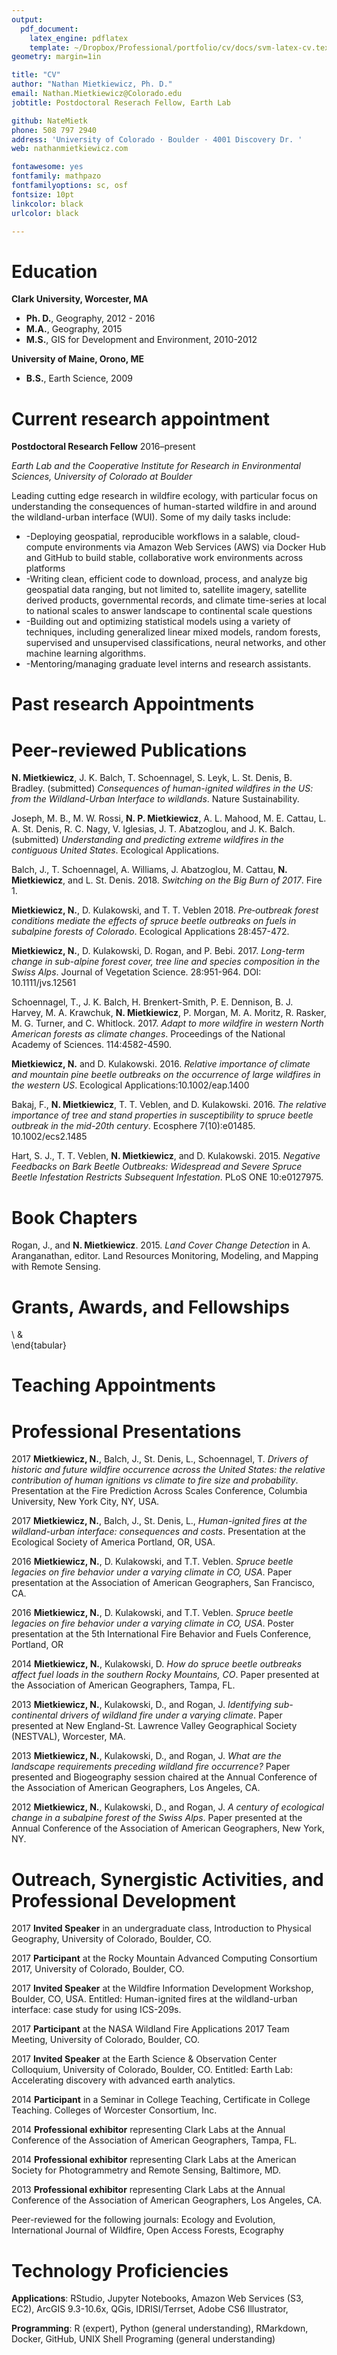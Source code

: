 ```yaml
---
output:
  pdf_document:
    latex_engine: pdflatex
    template: ~/Dropbox/Professional/portfolio/cv/docs/svm-latex-cv.tex
geometry: margin=1in

title: "CV"
author: "Nathan Mietkiewicz, Ph. D."
email: Nathan.Mietkiewicz@Colorado.edu
jobtitle: Postdoctoral Reserach Fellow, Earth Lab

github: NateMietk
phone: 508 797 2940
address: 'University of Colorado · Boulder · 4001 Discovery Dr. '
web: nathanmietkiewicz.com

fontawesome: yes
fontfamily: mathpazo
fontfamilyoptions: sc, osf
fontsize: 10pt
linkcolor: black
urlcolor: black

---
```

# Education

**Clark University, Worcester, MA**

- **Ph. D.**, Geography, 2012 - 2016
- **M.A.**, Geography, 2015
- **M.S.**, GIS for Development and Environment, 2010-2012

**University of Maine, Orono, ME**

- **B.S.**, Earth Science, 2009

# Current research appointment
**Postdoctoral Research Fellow** \hfill 2016--present

*Earth Lab and the Cooperative Institute for Research in Environmental Sciences, University of Colorado at Boulder*

Leading cutting edge research in wildfire ecology, with particular focus on understanding the consequences of human-started wildfire in and around the wildland-urban interface (WUI). Some of my daily tasks include:

- -Deploying geospatial, reproducible workflows in a salable, cloud-compute environments via Amazon Web Services (AWS) via Docker Hub and GitHub to build stable, collaborative work environments across platforms
- -Writing clean, efficient code to download, process, and analyze big geospatial data ranging, but not limited to, satellite imagery, satellite derived products, governmental records, and climate time-series at local to national scales to answer landscape to continental scale questions
- -Building out and optimizing statistical models using a variety of techniques, including generalized linear mixed models, random forests, supervised and unsupervised classifications, neural networks, and other machine learning algorithms.
- -Mentoring/managing graduate level interns and research assistants.

# Past research Appointments
\begin{tabular}{@{}cl@{}}
2013 - 2016          & Research Assistant, Forest Ecology Research Laboratory, Clark University                     \\
                     & Forest Ecology Research Laboratory Manager, Clark University                                 \\
\multicolumn{1}{l}{} &                                                                                              \\
2012                 & Research and Development, Clark Labs, Worcester, MA                                          \\
\multicolumn{1}{l}{} &                                                                                              \\
2011                 & GIS Consultant, Department of Public Works, Ashland, MA                                      \\
                     & GIS Analyst, United States Department of Agriculture: National Resource Conservation Service \\
\multicolumn{1}{l}{} &                                                                                              \\
2008                 & Field Researcher, Scott Glacier, Antarctica via University of Maine, Orono                   \\
\multicolumn{1}{l}{} &                                                                                              \\
2007                 & Field Researcher, Marine Sediments Laboratory, University of Maine, Orono                    \\
\multicolumn{1}{l}{} &                                                                                              \\
2006                 & Laboratory Technician, Climate Change Institute, University of Maine, Orono                  \\
\multicolumn{1}{l}{} & Numerical Modeling Technician, Numerical Modeling Laboratory, University of Maine, Orono     \\
\multicolumn{1}{l}{} &                                                                                              \\ 
\end{tabular}

# Peer-reviewed Publications 

**N. Mietkiewicz**, J. K. Balch, T. Schoennagel, S. Leyk, L. St. Denis, B. Bradley. (submitted) *Consequences of human-ignited wildfires in the US: from the Wildland-Urban Interface to wildlands*. Nature Sustainability.

Joseph, M. B., M. W. Rossi, **N. P. Mietkiewicz**, A. L. Mahood, M. E. Cattau, L. A. St. Denis, R. C. Nagy, V. Iglesias, J. T. Abatzoglou, and J. K. Balch. (submitted) *Understanding and predicting extreme wildfires in the contiguous United States*. Ecological Applications.

Balch, J., T. Schoennagel, A. Williams, J. Abatzoglou, M. Cattau, **N. Mietkiewicz**, and L. St. Denis. 2018. *Switching on the Big Burn of 2017*. Fire 1.

**Mietkiewicz, N.**, D. Kulakowski, and T. T. Veblen 2018. *Pre‐outbreak forest conditions mediate the effects of spruce beetle outbreaks on fuels in subalpine forests of Colorado*. Ecological Applications 28:457-472.

**Mietkiewicz, N.**, D. Kulakowski, D. Rogan, and P. Bebi. 2017. *Long-term change in sub-alpine forest cover, tree line and species composition in the Swiss Alps*. Journal of Vegetation Science. 28:951-964. DOI: 10.1111/jvs.12561

Schoennagel, T., J. K. Balch, H. Brenkert-Smith, P. E. Dennison, B. J. Harvey, M. A. Krawchuk, **N. Mietkiewicz**, P. Morgan, M. A. Moritz, R. Rasker, M. G. Turner, and C. Whitlock. 2017. *Adapt to more wildfire in western North American forests as climate changes*. Proceedings of the National Academy of Sciences. 114:4582-4590.

**Mietkiewicz, N.** and D. Kulakowski. 2016. *Relative importance of climate and mountain pine beetle outbreaks on the occurrence of large wildfires in the western US*. Ecological Applications:10.1002/eap.1400

Bakaj, F., **N. Mietkiewicz**, T. T. Veblen, and D. Kulakowski. 2016. *The relative importance of tree and stand properties in susceptibility to spruce beetle outbreak in the mid-20th century*. Ecosphere 7(10):e01485. 10.1002/ecs2.1485 

Hart, S. J., T. T. Veblen, **N. Mietkiewicz**, and D. Kulakowski. 2015. *Negative Feedbacks on Bark Beetle Outbreaks: Widespread and Severe Spruce Beetle Infestation Restricts Subsequent Infestation*. PLoS ONE 10:e0127975.

# Book Chapters

Rogan, J., and **N. Mietkiewicz**. 2015. *Land Cover Change Detection* in A. Aranganathan, editor. Land Resources Monitoring, Modeling, and Mapping with Remote Sensing.

# Grants, Awards, and Fellowships
\begin{tabular}{@{}ll@{}}
2017 & \$1200 - Fire Predicition Across Scales conference travel award - Columbia University
               \\
     &                                                                                                                              \\
2015 & \$700 - Clark University’s Outstanding Teaching Assistant Award                                                              \\
     & \$300 - Marion I. Wright ’46 Travel Award, Fall 2015                                                                         \\
     & \$250 - Pruser Dissertation Enhancement Award                                                                                \\
     & \$300 - Graduate Student Council Travel Award, Spring 2016                                                                   \\
     &                                                                                                                              \\
2013 & \$600 - Marion I. Wright ’46 Travel Award, Spring/Fall 2013                                                                  \\
     & \$750 - Pruser Dissertation Enhancement Award                                                                                \\
     &                                                                                                                              \\
2012 & \$4,000 - Libbey Enhancement Award                                                                                           \\
     & \$55,000 - Full tuition remission and stipend (5 years, approx. per year)                                                    \\
     &                                                                                                                              \\
2010 & \begin{tabular}[c]{@{}l@{}}\$15,980 - Awarded scholarship towards Master’s degree (2 years, approx. per\\ year)\end{tabular} \\
     &                                                                                                                            
\end{tabular}

# Teaching Appointments

\begin{tabular}{@{}llll@{}}
\multicolumn{4}{l}{\textbf{Faculty Positions}}                                             \\
 & \multicolumn{3}{l}{\textit{Clark University}}                                           \\
 &  & 2015 & Forest Ecology (GEOG 116); Overall Effectiveness = 4.6/5                      \\
 &  &      & \multicolumn{1}{c}{}                                                          \\
\multicolumn{4}{l}{\textbf{Teaching Assistant Positions}}                                  \\
 & \multicolumn{3}{l}{\textit{Clark University}}                                           \\
 &  & 2015 & Advanced Topics in GIS: Raster GIS (GEOG 397); Overall Effectiveness = 4.94/5 \\
 &  &      & \multicolumn{1}{c}{}                                                          \\
 &  & 2014 & Introduction to Remote Sensing (GEOG 383); Overall Effectiveness = 4.89/5     \\
 &  &      & Advanced Topics in GIS: Raster GIS (GEOG 397); Overall Effectiveness = 4.74/5 \\
 &  &      & \multicolumn{1}{c}{}                                                          \\
 &  & 2013 & Forest Ecology (GEOG 116); Overall Effectiveness = 4.62/5                     \\
 &  &      & Advanced Topics in GIS: Raster GIS (GEOG 397); Overall Effectiveness = 4.74/5 \\
 &  &      &                                                                               \\
 &  & 2012 & Earth System Science (GEOG 104); Overall Effectiveness = 4.97/5              
\end{tabular}

# Professional Presentations

2017 **Mietkiewicz, N.**, Balch, J., St. Denis, L., Schoennagel, T. *Drivers of historic and future wildfire occurrence across the United States: the relative contribution of human ignitions vs climate to fire size and probability*.  Presentation at the Fire Prediction Across Scales Conference, Columbia University, New York City, NY, USA.

2017 **Mietkiewicz, N.**, Balch, J., St. Denis, L., *Human-ignited fires at the wildland-urban interface: consequences and costs*.  Presentation at the Ecological Society of America Portland, OR, USA.

2016 **Mietkiewicz, N.**, D. Kulakowski, and T.T. Veblen. *Spruce beetle legacies on fire behavior under a varying climate in CO, USA*. Paper presentation at the Association of American Geographers, San Francisco, CA.

2016 **Mietkiewicz, N.**, D. Kulakowski, and T.T. Veblen. *Spruce beetle legacies on fire behavior under a varying climate in CO, USA*. Poster presentation at the 5th International Fire Behavior and Fuels Conference, Portland, OR

2014 **Mietkiewicz, N.**, Kulakowski, D. *How do spruce beetle outbreaks affect fuel loads in the southern Rocky Mountains, CO*. Paper presented at the Association of American Geographers, Tampa, FL.

2013 **Mietkiewicz, N.**, Kulakowski, D., and Rogan, J. *Identifying sub-continental drivers of wildland fire under a varying climate*. Paper presented at New England-St. Lawrence Valley Geographical Society (NESTVAL), Worcester, MA.

2013 **Mietkiewicz, N.**, Kulakowski, D., and Rogan, J. *What are the landscape requirements preceding wildland fire occurrence?* Paper presented and Biogeography session chaired at the Annual Conference of the Association of American Geographers, Los Angeles, CA.

2012 **Mietkiewicz, N.**, Kulakowski, D., and Rogan, J. *A century of ecological change in a subalpine forest of the Swiss Alps*. Paper presented at the Annual Conference of the Association of American Geographers, New York, NY.

# Outreach, Synergistic Activities, and Professional Development

2017 **Invited Speaker** in an undergraduate class, Introduction to Physical Geography, University of Colorado, Boulder, CO.

2017 **Participant** at the Rocky Mountain Advanced Computing Consortium 2017, University of Colorado, Boulder, CO.

2017 **Invited Speaker** at the Wildfire Information Development Workshop, Boulder, CO, USA. Entitled: Human-ignited fires at the wildland-urban interface: case study for using ICS-209s.  

2017 **Participant** at the NASA Wildland Fire Applications 2017 Team Meeting, University of Colorado, Boulder, CO.

2017 **Invited Speaker** at the Earth Science & Observation Center Colloquium, University of Colorado, Boulder, CO. Entitled: Earth Lab: Accelerating discovery with advanced earth analytics.

2014 **Participant** in a Seminar in College Teaching, Certificate in College Teaching. Colleges of Worcester Consortium, Inc.

2014 **Professional exhibitor** representing Clark Labs at the Annual Conference of the Association of American Geographers, Tampa, FL.

2014 **Professional exhibitor** representing Clark Labs at the American Society for Photogrammetry and Remote Sensing, Baltimore, MD.

2013 **Professional exhibitor** representing Clark Labs at the Annual Conference of the Association of American Geographers, Los Angeles, CA.

Peer-reviewed for the following journals: Ecology and Evolution, International Journal of Wildfire, Open Access Forests, Ecography

# Technology Proficiencies

**Applications**: RStudio, Jupyter Notebooks, Amazon Web Services (S3, EC2), ArcGIS 9.3-10.6x, QGis, IDRISI/Terrset, Adobe CS6 Illustrator, 

**Programming**: R (expert), Python (general understanding), RMarkdown, Docker, GitHub, UNIX Shell Programing (general understanding)


